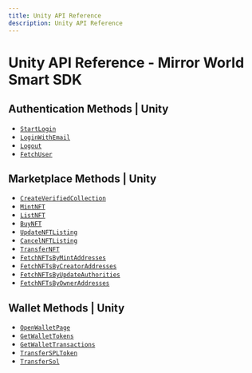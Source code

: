 ```yaml
---
title: Unity API Reference
description: Unity API Reference
---
```


# Unity API Reference - Mirror World Smart SDK

## Authentication Methods | Unity
- [`StartLogin`](/api-reference/unity/authentication/StartLogin)
- [`LoginWithEmail`](/api-reference/unity/authentication/LoginWithEmail)
- [`Logout`](/api-reference/unity/authentication/Logout)
- [`FetchUser`](/api-reference/unity/authentication/FetchUser)

## Marketplace Methods | Unity
- [`CreateVerifiedCollection`](/api-reference/unity/marketplace/CreateVerifiedCollection)
- [`MintNFT`](/api-reference/unity/marketplace/MintNFT)
- [`ListNFT`](/api-reference/unity/marketplace/ListNFT)
- [`BuyNFT`](/api-reference/unity/marketplace/BuyNFT)
- [`UpdateNFTListing`](/api-reference/unity/marketplace/UpdateNFTListing)
- [`CancelNFTListing`](/api-reference/unity/marketplace/CancelNFTListing)
- [`TransferNFT`](/api-reference/unity/marketplace/TransferNFT)
- [`FetchNFTsByMintAddresses`](/api-reference/unity/marketplace/FetchNFTsByMintAddresses)
- [`FetchNFTsByCreatorAddresses`](/api-reference/unity/marketplace/FetchNFTsByCreatorAddresses)
- [`FetchNFTsByUpdateAuthorities`](/api-reference/unity/marketplace/FetchNFTsByUpdateAuthorities)
- [`FetchNFTsByOwnerAddresses`](/api-reference/unity/marketplace/FetchNFTsByOwnerAddresses)


## Wallet Methods | Unity
- [`OpenWalletPage`](/api-reference/unity/wallet/OpenWalletPage)
- [`GetWalletTokens`](/api-reference/unity/wallet/GetWalletTokens)
- [`GetWalletTransactions`](/api-reference/unity/wallet/GetWalletTransactions)
- [`TransferSPLToken`](/api-reference/unity/wallet/TransferSPLToken)
- [`TransferSol`](/api-reference/unity/wallet/TransferSol)